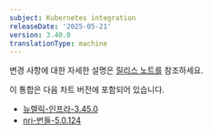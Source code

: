 ```yaml
---
subject: Kubernetes integration
releaseDate: '2025-05-21'
version: 3.40.0
translationType: machine
---
```


변경 사항에 대한 자세한 설명은 [릴리스 노트를](https://github.com/newrelic/nri-kubernetes/releases/tag/v3.40.0) 참조하세요.

이 통합은 다음 차트 버전에 포함되어 있습니다.

* [뉴렐릭-인프라-3.45.0](https://github.com/newrelic/nri-kubernetes/releases/tag/newrelic-infrastructure-3.45.0)
* [nri-번들-5.0.124](https://github.com/newrelic/helm-charts/releases/tag/nri-bundle-5.0.124)